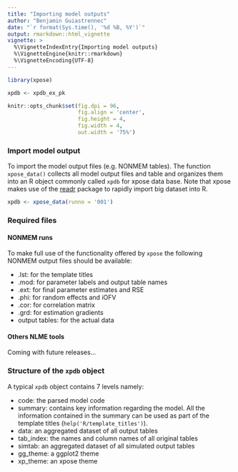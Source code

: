 ```yaml
---
title: "Importing model outputs"
author: "Benjamin Guiastrennec"
date: "`r format(Sys.time(), '%d %B, %Y')`"
output: rmarkdown::html_vignette
vignette: >
  %\VignetteIndexEntry{Importing model outputs}
  %\VignetteEngine{knitr::rmarkdown}
  %\VignetteEncoding{UTF-8}
---
```


```r
library(xpose)

xpdb <- xpdb_ex_pk

knitr::opts_chunk$set(fig.dpi = 96,
                      fig.align = 'center', 
                      fig.height = 4, 
                      fig.width = 4,
                      out.width = '75%')
```


### Import model output
To import the model output files (e.g. NONMEM tables). The function `xpose_data()` collects all model output files and table and organizes them into an R object commonly called `xpdb` for xpose data base. Note that xpose makes use of the [readr](http://readr.tidyverse.org) package to rapidly import big dataset into R.

``` r
xpdb <- xpose_data(runno = '001')
```

### Required files
#### NONMEM runs
To make full use of the functionality offered by `xpose` the following NONMEM output files should be available:

- .lst: for the template titles
- .mod: for parameter labels and output table names
- .ext: for final parameter estimates and RSE
- .phi: for random effects and iOFV
- .cor: for correlation matrix
- .grd: for estimation gradients
- output tables: for the actual data

#### Others NLME tools
Coming with future releases...


### Structure of the `xpdb` object
A typical `xpdb` object contains 7 levels namely:

- code: the parsed model code
- summary: contains key information regarding the model. All the information contained in the summary can be used as part of the template titles (`help('R/template_titles')`).
- data: an aggregated dataset of all output tables
- tab_index: the names and column names of all original tables
- simtab: an aggregated dataset of all simulated output tables
- gg_theme: a ggplot2 theme
- xp_theme: an xpose theme 
